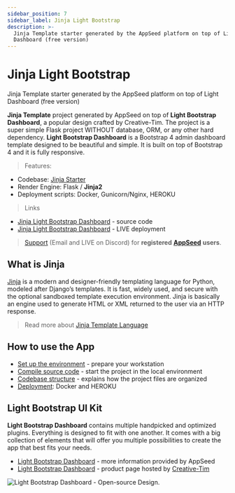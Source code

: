 ```yaml
---
sidebar_position: 7
sidebar_label: Jinja Light Bootstrap
description: >-
  Jinja Template starter generated by the AppSeed platform on top of Light
  Dashboard (free version)
---
```


# Jinja Light Bootstrap

<SubHeading> Jinja Template starter generated by the AppSeed platform on top of Light Dashboard (free version)</SubHeading>

**Jinja Template** project generated by AppSeed on top of **Light Bootstrap Dashboard**, a popular design crafted by Creative-Tim. The project is a super simple Flask project WITHOUT database, ORM, or any other hard dependency. **Light Bootstrap Dashboard** is a Bootstrap 4 admin dashboard template designed to be beautiful and simple. It is built on top of Bootstrap 4 and it is fully responsive.

> Features:

- Codebase: [Jinja Starter](../../boilerplate-code/boilerplate-jinja.mdx)
- Render Engine: Flask / **Jinja2**
- Deployment scripts: Docker, Gunicorn/Nginx, HEROKU

> Links

- [Jinja Light Bootstrap Dashboard](https://github.com/app-generator/jinja-light-bootstrap) - source code
- [Jinja Light Bootstrap Dashboard](https://jinja-template-light-bootstrap.appseed.us/) - LIVE deployment

> [Support](https://appseed.us/support) (Email and LIVE on Discord) for **registered** [**AppSeed**](https://appseed.us/) **users**.

## What is Jinja

[Jinja](https://jinja.palletsprojects.com/en/2.11.x/) is a modern and designer-friendly templating language for Python, modeled after Django’s templates. It is fast, widely used, and secure with the optional sandboxed template execution environment. Jinja is basically an engine used to generate HTML or XML returned to the user via an HTTP response.

> Read more about [Jinja Template Language](../../content/what-is/jinja.mdx)

## How to use the App

- [Set up the environment](../../boilerplate-code/boilerplate-jinja.mdx#environment) - prepare your workstation
- [Compile source code](../../boilerplate-code/boilerplate-jinja.mdx#build-the-app) - start the project in the local environment
- [Codebase structure](../../boilerplate-code/boilerplate-jinja.mdx#codebase-structure) - explains how the project files are organized
- [Deployment](../../boilerplate-code/boilerplate-jinja.mdx#deployment): Docker and HEROKU

## Light Bootstrap UI Kit

**Light Bootstrap Dashboard** contains multiple handpicked and optimized plugins. Everything is designed to fit with one another. It comes with a big collection of elements that will offer you multiple possibilities to create the app that best fits your needs.

- [Light Bootstrap Dashboard](../../content/bootstrap-template/light-bootstrap-dashboard.mdx) - more information provided by AppSeed
- [Light Bootstrap Dashboard](https://bit.ly/2ZEXOU3) - product page hosted by [Creative-Tim](../../content/partners/creative-tim.mdx)

![Light Bootstrap Dashboard - Open-source Design.](../../../static/assets/light-bootstrap-dashboard.jpg)

